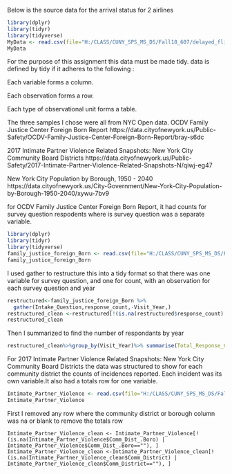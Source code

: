 Below is the source data for the arrival status for 2 airlines
```r
library(dplyr)
library(tidyr)
library(tidyverse)
MyData <- read.csv(file="H:/CLASS/CUNY_SPS_MS_DS/Fall18_607/delayed_flights.csv", header=TRUE, sep=",")
MyData
```
For the purpose of this assignment this data must be made tidy. data is defined by tidy if it adheres to the following :

  Each variable forms a column.
  
  Each observation forms a row.
  
  Each type of observational unit forms a table.

The three samples I chose were all from NYC Open data. 
OCDV Family Justice Center Foreign Born Report
https://data.cityofnewyork.us/Public-Safety/OCDV-Family-Justice-Center-Foreign-Born-Report/bray-s6dc

2017 Intimate Partner Violence Related Snapshots: New York City Community Board Districts
https://data.cityofnewyork.us/Public-Safety/2017-Intimate-Partner-Violence-Related-Snapshots-N/qiwj-eg47

New York City Population by Borough, 1950 - 2040
https://data.cityofnewyork.us/City-Government/New-York-City-Population-by-Borough-1950-2040/xywu-7bv9


for OCDV Family Justice Center Foreign Born Report, it had counts for survey question respodents where is survey question was a separate variable.
```r
library(dplyr)
library(tidyr)
library(tidyverse)
family_justice_foreign_Born <- read.csv(file="H:/CLASS/CUNY_SPS_MS_DS/Fall18_607/OCDV_Family_Justice_Center_Foreign_Born_Report.csv", header=TRUE, sep=",")
family_justice_foreign_Born

```
I used gather to restructure this into a tidy format so that there was one variable for survey question, and one for count, with an observation for each survey question and year
```r

restructured<-family_justice_foreign_Born %>%
  gather(Intake_Question,response_count,-Visit_Year,)
restructured_clean <-restructured[!(is.na(restructured$response_count) | restructured$response_count==""), ]
restructured_clean
```
Then I summarized to find the number of respondants by year
```r
restructured_clean%>%group_by(Visit_Year)%>% summarise(Total_Response_Count=sum(response_count))
```
For 2017 Intimate Partner Violence Related Snapshots: New York City Community Board Districts the data was structured to show for each community district the counts of incidences reported. Each incident was its own variable.It also had a totals row for one variable.
```r
Intimate_Partner_Violence <- read.csv(file="H:/CLASS/CUNY_SPS_MS_DS/Fall18_607/2017_Intimate_Partner_Violence_Related_Snapshots__New_York_City_Community_Board_Districts.csv", header=TRUE, sep=",")
Intimate_Partner_Violence

```
First I removed any row where the community district or borough column was na or blank to remove the totals row
```{recho=FALSE}
Intimate_Partner_Violence_clean <- Intimate_Partner_Violence[!(is.na(Intimate_Partner_Violence$Comm_Dist_.Boro) | Intimate_Partner_Violence$Comm_Dist_.Boro==""), ]
Intimate_Partner_Violence_clean <-Intimate_Partner_Violence_clean[!(is.na(Intimate_Partner_Violence_clean$Comm_District) | Intimate_Partner_Violence_clean$Comm_District==""), ]
```

